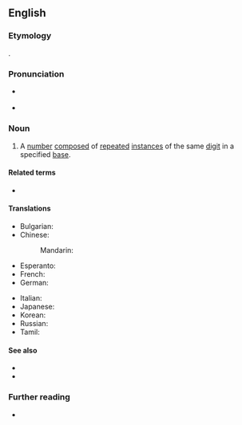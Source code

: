 ==English==

===Etymology===
{{blend|en|repeated|alt1=rep(eated)|digit}}.

===Pronunciation===
* {{a|RP|GA}} {{IPA|/ˈɹɛpˌdɪdʒɪt/|lang=en}}
* {{hyphenation|rep|di|git|lang=en}}

===Noun===
{{en-noun}}

# {{lb|en|recreational|_|mathematics}} A [[number#Noun|number]] [[compose]]d of [[repeated#Adjective|repeated]] [[instance]]s of the same [[digit]] in a specified [[base#Noun|base]].

====Related terms====
* {{l|en|repunit}}

====Translations====
{{trans-top|number composed of repeated instances of the same digit in the specified base}}
* Bulgarian: {{t|bg|репдиджит}}
* Chinese:
*: Mandarin: {{t|cmn|純位數|tr=chúnwèishù}}
* Esperanto: {{t|eo|repdigito}}
* French: {{t|fr|nombre uniforme|m}}
* German: {{t+|de|Schnapszahl|f}}
{{trans-mid}}
* Italian: {{t|it|numero a cifra ripetuta|m}}
* Japanese: {{t|ja|ぞろ目}}
* Korean: {{t|ko|렙디지트}}
* Russian: {{t|ru|репди́гиты}}
* Tamil: {{t|ta|ஒற்றெண்}}
{{trans-bottom}}

====See also====
* {{l|en|repeating decimal}}
* {{l|en|repetend}}

===Further reading===
* {{pedia}}